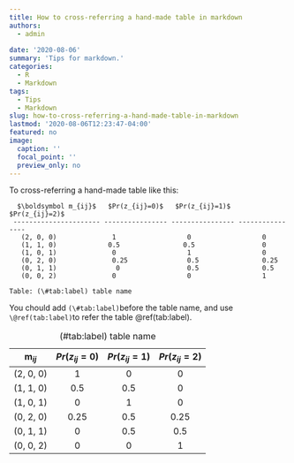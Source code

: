```yaml
---
title: How to cross-referring a hand-made table in markdown
authors: 
  - admin
  
date: '2020-08-06'
summary: 'Tips for markdown.'
categories:
  - R
  - Markdown
tags:
  - Tips
  - Markdown
slug: how-to-cross-referring-a-hand-made-table-in-markdown
lastmod: '2020-08-06T12:23:47-04:00'
featured: no
image:
  caption: ''
  focal_point: ''
  preview_only: no
---
```


To cross-referring a hand-made table like this:


      $\boldsymbol m_{ij}$   $Pr(z_{ij}=0)$   $Pr(z_{ij}=1)$   $Pr(z_{ij}=2)$     
     ---------------------- ---------------- ---------------- ---------------- 
       (2, 0, 0)              1                  0                  0             
       (1, 1, 0)             0.5                0.5                 0             
       (1, 0, 1)              0                  1                  0             
       (0, 2, 0)              0.25               0.5                0.25           
       (0, 1, 1)               0                 0.5                0.5            
       (0, 0, 2)              0                  0                  1  

    Table: (\#tab:label) table name

You chould add `(\#tab:label)`before the table name, and use `\@ref(tab:label)`to refer the table \@ref(tab:label).

  $\boldsymbol m_{ij}$   $Pr(z_{ij} = 0)$   $Pr(z_{ij} = 1)$   $Pr(z_{ij} = 2)$     
 ---------------------- ------------------ ------------------ ------------------ 
       (2, 0, 0)              1                  0                  0             
       (1, 1, 0)             0.5                0.5                 0             
       (1, 0, 1)              0                  1                  0             
       (0, 2, 0)              0.25               0.5                0.25           
       (0, 1, 1)               0                 0.5                0.5            
       (0, 0, 2)              0                  0                  1  

Table: (\#tab:label) table name


